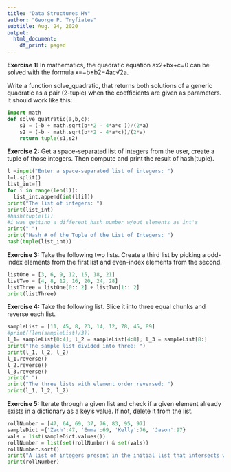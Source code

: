 ```yaml
---
title: "Data Structures HW"
author: "George P. Tryfiates"
subtitle: Aug. 24, 2020
output:
  html_document:
    df_print: paged
---
```


**Exercise 1:** In mathematics, the quadratic equation ax2+bx+c=0 can be solved with the formula x=−b±b2−4ac√2a.

Write a function solve_quadratic, that returns both solutions of a generic quadratic as a pair (2-tuple) when the coefficients are given as parameters. It should work like this:


```python
import math
def solve_quatratic(a,b,c):
    s1 = (-b + math.sqrt(b**2 - 4*a*c ))/(2*a)
    s2 = (-b - math.sqrt(b**2 - 4*a*c))/(2*a)
    return tuple(s1,s2)
```

**Exercise 2:** Get a space-separated list of integers from the user, create a tuple of those integers. Then compute and print the result of hash(tuple).
```python
l =input("Enter a space-separated list of integers: ")
l=l.split()
list_int=[]
for i in range(len(l)):
  list_int.append(int(l[i]))
print("The list of integers: ")
print(list_int)
#hash(tuple(l))
#i was getting a different hash number w/out elements as int's
print(" ")
print("Hash # of the Tuple of the List of Integers: ")
hash(tuple(list_int))
```


**Exercise 3:** Take the following two lists. Create a third list by picking a odd-index elements from the first list and even-index elements from the second.

```python
listOne = [3, 6, 9, 12, 15, 18, 21]
listTwo = [4, 8, 12, 16, 20, 24, 28]
listThree = listOne[0:: 2] + listTwo[1:: 2]
print(listThree)
```

**Exercise 4:** Take the following list. Slice it into three equal chunks and reverse each list.
```python
sampleList = [11, 45, 8, 23, 14, 12, 78, 45, 89]
#print((len(sampleList)/3))
l_1= sampleList[0:4]; l_2 = sampleList[4:8]; l_3 = sampleList[8:]
print("The sample list divided into three: ")
print(l_1, l_2, l_2)
l_1.reverse()
l_2.reverse()
l_3.reverse()
print(" ")
print("The three lists with element order reversed: ")
print(l_1, l_2, l_2)
```

**Exercise 5:** Iterate through a given list and check if a given element already exists in a dictionary as a key's value. If not, delete it from the list.
```python
rollNumber = [47, 64, 69, 37, 76, 83, 95, 97]
sampleDict ={'Zach':47, 'Emma':69, 'Kelly':76, 'Jason':97}
vals = list(sampleDict.values())
rollNumber = list(set(rollNumber) & set(vals))
rollNumber.sort()
print("A list of integers present in the initial list that intersects with the dictionary's values: ")
print(rollNumber)
```



